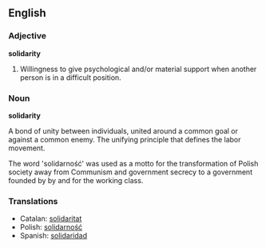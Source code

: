 ==English==

===Adjective===
'''solidarity'''
# Willingness to give psychological and/or material support when another person is in a difficult position.

===Noun===
'''solidarity'''

A bond of unity between individuals, united around a common goal or against a common enemy.  The unifying principle that defines the labor movement.

The word 'solidarność' was used as a motto for the transformation of Polish society away from Communism and government secrecy to a government founded by by and for the working class.

===Translations===
*Catalan: [[solidaritat]]
*Polish: [[solidarność]]
*Spanish: [[solidaridad]]